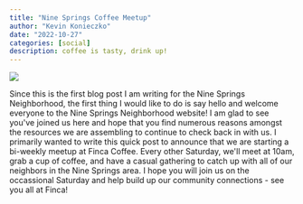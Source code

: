 ```yaml
---
title: "Nine Springs Coffee Meetup"
author: "Kevin Konieczko"
date: "2022-10-27"
categories: [social]
description: coffee is tasty, drink up!
---
```


![](/posts/Coffee.JPG)

```{=html}

Since this is the first blog post I am writing for the Nine Springs Neighborhood, the first thing I would like to do is say hello and welcome everyone to the Nine Springs Neighborhood website! I am glad to see you've joined us here and hope that you find numerous reasons amongst the resources we are assembling to continue to check back in with us.

I primarily wanted to write this quick post to announce that we are starting a bi-weekly meetup at Finca Coffee. Every other Saturday, we'll meet at 10am, grab a cup of coffee, and have a casual gathering to catch up with all of our neighbors in the Nine Springs area. I hope you will join us on the occassional Saturday and help build up our community connections - see you all at Finca!
```

